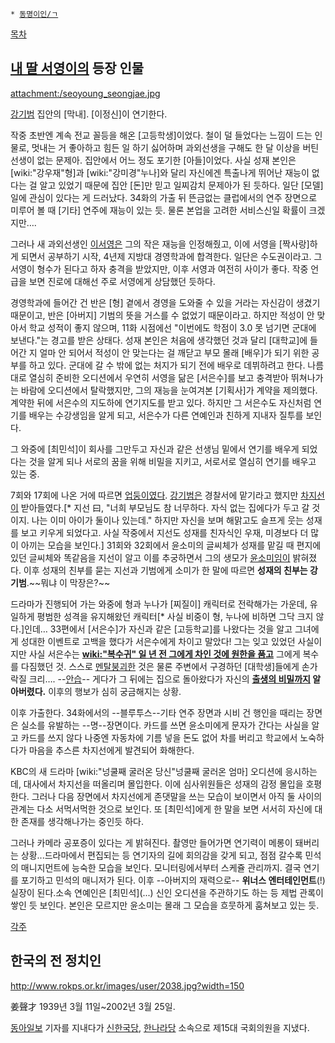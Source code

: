  * [[동명이인/ㄱ]]

[[목차]]
== [[내 딸 서영이]]의 등장 인물 ==
attachment:/seoyoung_seongjae.jpg

[[강기범]] 집안의 [막내]. [이정신]이 연기한다.

작중 초반엔 계속 전교 꼴등을 해온 [고등학생]이었다. 철이 덜 들었다는 느낌이 드는 인물로, 멋내는 거 좋아하고 힘든 일 하기 싫어하며 과외선생을 구해도 한 달 이상을 버틴 선생이 없는 문제아. 집안에서 어느 정도 포기한 [아들]이었다. 사실 성재 본인은 [wiki:"강우재"형]과 [wiki:"강미경"누나]와 달리 자신에겐 특출나게 뛰어난 재능이 없다는 걸 알고 있었기 때문에 집안 [돈]만 믿고 일찌감치 문제아가 된 듯하다. 일단 [모델] 일에 관심이 있다는 게 드러났다. 34화의 가출 뒤 뜬금없는 클럽에서의 연주 장면으로 미루어 볼 때 [기타] 연주에 재능이 있는 듯. 물론 본업을 고려한 서비스신일 확률이 크겠지만….

그러나 새 과외선생인 [[이서영]]은 그의 작은 재능을 인정해줬고, 이에 서영을 [짝사랑]하게 되면서 공부하기 시작, 4년제 지방대 경영학과에 합격한다. 일단은 수도권이라고. 그 서영이 형수가 된다고 하자 충격을 받았지만, 이후 서영과 여전히 사이가 좋다. 작중 언급을 보면 진로에 대해선 주로 서영에게 상담했던 듯하다.

경영학과에 들어간 건 반은 [형] 곁에서 경영을 도와줄 수 있을 거라는 자신감이 생겼기 때문이고, 반은 [아버지] 기범의 뜻을 거스를 수 없었기 때문이라고. 하지만 적성이 안 맞아서 학교 성적이 좋지 않으며, 11화 시점에선 "이번에도 학점이 3.0 못 넘기면 군대에 보낸다."는 경고를 받은 상태다. 성재 본인은 처음에 생각했던 것과 달리 [대학교]에 들어간 지 얼마 안 되어서 적성이 안 맞는다는 걸 깨닫고 부모 몰래 [배우]가 되기 위한 공부를 하고 있다. 군대에 갈 수 밖에 없는 처지가 되기 전에 배우로 데뷔하려고 한다. 나름대로 열심히 준비한 오디션에서 우연히 서영을 닮은 [서은수]를 보고 충격받아 뛰쳐나가는 바람에 오디션에서 탈락했지만, 그의 재능을 눈여겨본 [기획사]가 계약을 제의했다. 계약한 뒤에 서은수의 지도하에 연기지도를 받고 있다. 하지만 그 서은수도 자신처럼 연기를 배우는 수강생임을 알게 되고, 서은수가 다른 연예인과 친하게 지내자 질투를 보인다.

그 와중에 [최민석]이 회사를 그만두고 자신과 같은 선생님 밑에서 연기를 배우게 되었다는 것을 알게 되나 서로의 꿈을 위해 비밀을 지키고, 서로서로 열심히 연기를 배우고 있는 중.

7회와 17회에 나온 거에 따르면 [[업둥이]]였다. [[강기범]]은 경찰서에 맡기라고 했지만 [[차지선]]이 받아들였다.[* 지선 曰, "너희 부모님도 참 너무하다. 자식 없는 집에다가 두고 갈 것이지. 나는 이미 아이가 둘이나 있는데." 하지만 자신을 보며 해맑고도 슬프게 웃는 성재를 보고 키우게 되었다고. 사실 작중에서 지선도 성재를 친자식인 우재, 미경보다 더 많이 아끼는 모습을 보인다.] 31회와 32회에서 윤소미의 글씨체가 성재를 맡길 때 편지에 있던 글씨체와 똑같음을 지선이 알고 이를 추궁하면서 그의 생모가 [[윤소미]]임이 밝혀졌다. 이후 성재의 친부를 묻는 지선과 기범에게 소미가 한 말에 따르면 '''성재의 친부는 강기범'''.~~뭐냐 이 막장은?~~

드라마가 진행되어 가는 와중에 형과 누나가 [찌질이] 캐릭터로 전락해가는 가운데, 유일하게 평범한 성격을 유지해왔던 캐릭터[* 사실 비중이 형, 누나에 비하면 그닥 크지 않다.]인데… 33편에서 [서은수]가 자신과 같은 [고등학교]를 나왔다는 것을 알고 그녀에게 성대한 이벤트로 고백을 했다가 서은수에게 차이고 말았다! 그는 잊고 있었던 사실이지만 사실 서은수는 '''[[wiki:"복수귀" 일 년 전 그에게 차인 것에 원한을 품고]]''' 그에게 복수를 다짐했던 것. 스스로 [[멘탈붕괴]]한 것은 물론 주변에서 구경하던 [대학생]들에게 손가락질 크리…. --[[안습]]-- 게다가 그 뒤에는 집으로 돌아왔다가 자신의 '''[[출생의 비밀]]까지 알아버렸다.''' 이후의 행보가 심히 궁금해지는 상황.

이후 가출한다. 34화에서의 --블루투스--기타 연주 장면과 시비 건 행인을 때리는 장면은 실소를 유발하는 --명--장면이다. 카드를 쓰면 윤소미에게 문자가 간다는 사실을 알고 카드를 쓰지 않다 나중엔 자동차에 기름 넣을 돈도 없어 차를 버리고 학교에서 노숙하다가 마음을 추스른 차지선에게 발견되어 화해한다.

KBC의 새 드라마 [wiki:"넝쿨째 굴러온 당신"넝쿨째 굴러온 엄마] 오디션에 응시하는데, 대사에서 차지선을 떠올리며 몰입한다. 이에 심사위원들은 성재의 감정 몰입을 호평한다. 그러나 다음 장면에서 차지선에게 존댓말을 쓰는 모습이 보이면서 아직 둘 사이의 관계는 다소 서먹서먹한 것으로 보인다. 또 [최민석]에게 한 말을 보면 서서히 자신에 대한 존재를 생각해나가는 중인듯 하다.

그러나 카메라 공포증이 있다는 게 밝혀진다. 촬영만 들어가면 연기력이 메롱이 돼버리는 상황...드라마에서 편집되는 등 연기자의 길에 회의감을 갖게 되고, 점점 갈수록 민석의 매니지먼트에 능숙한 모습을 보인다. 모니터링에서부터 스케쥴 관리까지. 결국 연기를 포기하고 민석의 매니저가 된다. 이후 --아버지의 재력으로-- '''위너스 엔터테인먼트'''(!) 실장이 된다.소속 연예인은 [최민석](...)  신인 오디션을 주관하기도 하는 등 제법 관록이 쌓인 듯 보인다. 본인은 모르지만 윤소미는 몰래 그 모습을 흐뭇하게 훔쳐보고 있는 듯.

[[각주]]

== 한국의 전 정치인 ==
http://www.rokps.or.kr/images/user/2038.jpg?width=150

姜聲才
1939년 3월 11일~2002년 3월 25일.

[[동아일보]] 기자를 지내다가 [[신한국당]], [[한나라당]] 소속으로 제15대 국회의원을 지냈다.
